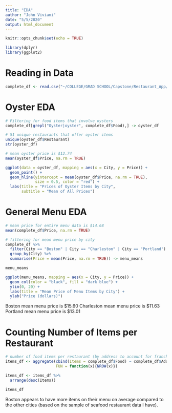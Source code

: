 ```yaml
---
title: "EDA"
author: "John Viviani"
date: "5/5/2020"
output: html_document
---
```


```r
knitr::opts_chunk$set(echo = TRUE)

library(dplyr)
library(ggplot2)
```

# Reading in Data
```r
complete_df <- read.csv("~/COLLEGE/GRAD SCHOOL/Capstone/Restaurant_App/data/processed/complete_df.csv")
```


# Oyster EDA
```r
# Filtering for food items that involve oysters
complete_df[grepl("Oyster|oyster", complete_df$Food),] -> oyster_df

# 51 unique restaurants that offer oyster items
unique(oyster_df$Restaurant)
str(oyster_df)

# mean oyster price is $12.74
mean(oyster_df$Price, na.rm = TRUE)

ggplot(data = oyster_df, mapping = aes(x = City, y = Price)) + 
  geom_point() +
  geom_hline(yintercept = mean(oyster_df$Price, na.rm = TRUE),
             size = 0.5, color = "red") + 
  labs(title = "Prices of Oyster Items by City",
       subtitle = "Mean of All Prices")

```


# General Menu EDA
```r
# mean price for entire menu data is $14.68
mean(complete_df$Price, na.rm = TRUE)

# filtering for mean menu price by city
complete_df %>%
  filter(City == "Boston" | City == "Charleston" | City == "Portland") %>%
  group_by(City) %>%
  summarise(Price = mean(Price, na.rm = TRUE)) -> menu_means

menu_means

ggplot(menu_means, mapping = aes(x = City, y = Price)) + 
  geom_col(color = "black", fill = "dark blue") + 
  ylim(0, 20) + 
  labs(title = "Mean Price of Menu Items by City") + 
  ylab("Price (dollars)")

```

Boston mean menu price is $15.60
Charleston mean menu price is $11.63
Portland mean menu price is $13.01


# Counting Number of Items per Restaurant
```r
# number of food items per restaurant (by address to account for franchises)
items_df <- aggregate(cbind(Items = complete_df$Food) ~ complete_df$Address,
                      FUN = function(x){NROW(x)})

items_df <- items_df %>%
  arrange(desc(Items))

items_df
```

Boston appears to have more items on their menu on average compared to the other cities (based on the sample of seafood restaurant data I have).

















